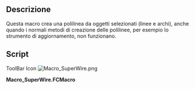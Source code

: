 <languages/>

{{Macro/it
|Name=SuperWire
|Icon=Macro_SuperWire.png
|Translate=Forza Wire
|Description=Questa macro crea una polilinea da oggetti selezionati (linee e archi), anche quando i normali metodi di creazione delle polilinee, per esempio lo strumento di aggiornamento, non funzionano. Attenzione, affinchè questo funzioni è necessaria una versione recente di FreeCAD
|Author=Yorik
|Version=0.1
|Date=2012-05-22
|FCVersion=All
|Download=[https://wiki.freecad.org/images/e/e3/Macro_SuperWire.png ToolBar Icon]
}}

<span id="Description"></span>
==Descrizione==

Questa macro crea una polilinea da oggetti selezionati (linee e archi), anche quando i normali metodi di creazione delle polilinee, per esempio lo strumento di aggiornamento, non funzionano.

==Script==

ToolBar Icon [[Image:Macro_SuperWire.png]]

'''Macro_SuperWire.FCMacro'''

{{MacroCode|code=
import FreeCAD,FreeCADGui,Part
try:
    import DraftGeomUtils as fcgeo
except:
    from draftlibs import fcgeo

sel = FreeCADGui.Selection.getSelection()
if not sel:
   FreeCAD.Console.PrintWarning("Select something first!")
else:
   elist = []
   for obj in sel:
       if hasattr(obj,"Shape"):
           elist.append(obj.Shape.Edges[0])
   wire = fcgeo.superWire(elist)
   if wire:
       Part.show(wire)
   else:
       FreeCAD.Console.PrintError("SuperWire operation failed!")
}}